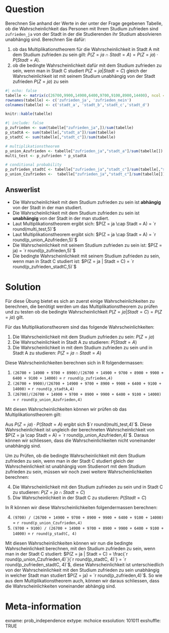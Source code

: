 Question
=======
Berechnen Sie anhand der Werte in der unter der Frage gegebenen Tabelle, ob die Wahrscheinlichkeit das Personen mit Ihrem Studium zufrieden sind `zufrieden_ja` von der Stadt in der die Studierenden ihr Studium absolvieren unabhängig sind.  Berechnen Sie dafür:

1. ob das Multiplikationstheorem für die Wahrscheinlichkeit in Stadt A mit dem Studium zufrieden zu sein gilt: $P(Z = ja \cap Stadt = A) = P(Z = ja) \cdot P(Stadt = A)$.
2. ob die bedingte Wahrscheinlichkeit dafür mit dem Studium zufrieden zu sein, wenn man in Stadt C studiert $P(Z = ja| Stadt = C)$ gleich der Wahrscheinlichkeit ist mit seinem Studium unabhängig von der Stadt zufrieden $P(Z = ja)$ zu sein

```r
#| echo: false
tabelle <- matrix(c(26700,9900,14900,6400,9700,9100,8900,14400), ncol = 4, nrow = 2)
rownames(tabelle) <- c('zufrieden_ja', 'zufrieden_nein')
colnames(tabelle) <- c('stadt_a', 'stadt_b','stadt_c','stadt_d')

knitr::kable(tabelle)
```


```r
#| include: false
p_zufrieden <- sum(tabelle["zufrieden_ja",])/sum(tabelle)
p_stadtA <- sum(tabelle[,"stadt_a"])/sum(tabelle)
p_stadtC <- sum(tabelle[,"stadt_c"])/sum(tabelle)

# multiplikationstheorem
p_union_Azufrieden <- tabelle["zufrieden_ja","stadt_a"]/sum(tabelle[])
multi_test <- p_zufrieden * p_stadtA

# conditional probability
p_zufrieden_stadtC <- tabelle["zufrieden_ja","stadt_c"]/sum(tabelle[,"stadt_c"])
p_union_Czufrieden <-  tabelle["zufrieden_ja","stadt_c"]/sum(tabelle[])
```


Answerlist
--------
* Die Wahrscheinlichkeit mit dem Studium zufrieden zu sein ist **abhängig** von der Stadt in der man studiert.
* Die Wahrscheinlichkeit mit dem Studium zufrieden zu sein ist **unabhängig** von der Stadt in der man studiert.
* Laut Multiplikationstheorem ergibt sich: $P(Z = ja \cap Stadt = A) = `r round(multi_test,5)`$
* Laut Multiplikationstheorem ergibt sich: $P(Z = ja \cap Stadt = A) = `r round(p_union_Azufrieden,5)`$
* Die Wahrscheinlichkeit mit seinem Studium zufrieden zu sein ist: $P(Z = ja) = `r round(p_zufrieden,5)`$
* Die bedingte Wahrscheinlichkeit mit seinem Studium zufrieden zu sein, wenn man in Stadt C studiert ist: $P(Z = ja | Stadt = C) = `r round(p_zufrieden_stadtC,5)`$

Solution
========
Für diese Übung bietet es sich an zuerst einige Wahrscheinlichkeiten zu berechnen, die benötigt werden um das Multiplikationstheorem zu prüfen und zu testen ob die bedingte Wahrscheinlichkeit $P(Z = ja | Stadt = C) = P(Z = ja)$ gilt.

Für das Multiplikationstheorem sind das folgende Wahrscheinlichkeiten:

1. Die Wahrscheinlichkeit mit dem Studium zufrieden zu sein: $P(Z = ja)$
2. Die Wahrscheinlichkeit in Stadt A zu studieren: $P(Stadt = A)$
3. Die Wahrscheinlichkeit in mit dem Studium zufrieden zu sein und in Stadt A zu studieren: $P(Z = ja \cap Stadt = A)$

Diese Wahrscheinlichkeiten berechnen sich in R folgendermassen:

1. `(26700 + 14900 + 9700 + 8900)/(26700 + 14900 + 9700 + 8900 + 9900 + 6400 + 9100 + 14000)` = `r round(p_zufrieden,4)`
2. `(26700 + 9900)/(26700 + 14900 + 9700 + 8900 + 9900 + 6400 + 9100 + 14000)` = `r round(p_stadtA,4)`
3. `(26700)/(26700 + 14900 + 9700 + 8900 + 9900 + 6400 + 9100 + 14000)` = `r round(p_union_Azufrieden,4)`

Mit diesen Wahrscheinlichkeiten können wir prüfen ob das Multiplikationstheorem gilt:

Aus $P(Z = ja) \cdot P(Stadt = A)$ ergibt sich $`r round(multi_test,4)`$. Diese Wahrscheinlichkeit ist ungleich der berechneten Wahrscheinlichkeit von $P(Z = ja \cap Stadt = A) = `r round(p_union_Azufrieden,4)`$. Daraus können wir schliessen, dass die Wahrscheinlichkeiten nicht voneinander unabhängig sind.

Um zu Prüfen, ob die bedingte Wahrscheinlichkeit mit dem Studium zufrieden zu sein, wenn man in der Stadt C studiert gleich der Wahrscheinlichkeit ist unabhängig vom Studienort mit dem Studium zufrieden zu sein, müssen wir noch zwei weitere Wahrscheinlichkeiten berechnen:

4. Die Wahrscheinlichkeit mit den Studium zufrieden zu sein und in Stadt C zu studieren: $P(Z = ja \cap Stadt = C)$
5. Diw Wahrscheinlichkeit in der Stadt C zu studieren: $P(Stadt = C)$

In R können wir diese Wahrscheinlichkeiten folgendermassen berechnen:

4. `(9700) / (26700 + 14900 + 9700 + 8900 + 9900 + 6400 + 9100 + 14000)` = `r round(p_union_Czufrieden,4)`
5. `(9700 + 9100) / (26700 + 14900 + 9700 + 8900 + 9900 + 6400 + 9100 + 14000)` = `r round(p_stadtC, 4)`

Mit diesen Wahrscheinlichkeiten können wir nun die bedingte Wahrscheinlichkeit berechnen, mit den Studium zufrieden zu sein, wenn man in der Stadt C studiert: $P(Z = ja | Stadt = C) = \frac{`r round(p_union_Czufrieden,4)`}{`r round(p_stadtC, 4)`} = `r round(p_zufrieden_stadtC, 4)`$, diese Wahrscheinlichkeit ist unterschiedlich von der Wahrscheinlichkeit mit den Studium zufrieden zu sein unabhängig in welcher Stadt man studiert $P(Z = ja) = `r round(p_zufrieden,4)`$. So wie aus dem Multiplikationstheorem auch, können wir daraus schliessen, dass die Wahrscheinlichkeiten voneinander abhängig sind.

Meta-information
=========
exname: prob_independence 
extype: mchoice 
exsolution: 101011
exshuffle: TRUE
